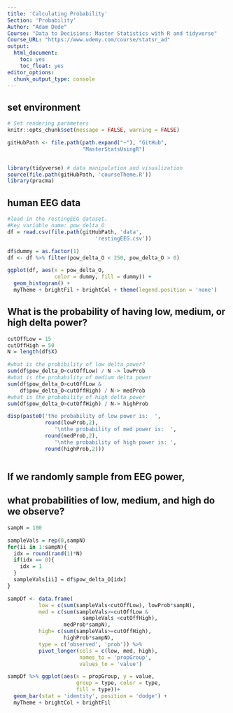 ```yaml
---
title: 'Calculating Probability'
Section: 'Probability'
Author: "Adam Dede"
Course: "Data to Decisions: Master Statistics with R and tidyverse"
Course_URL: "https://www.udemy.com/course/statsr_ad" 
output:
  html_document:
    toc: yes
    toc_float: yes
editor_options:
  chunk_output_type: console
---
```



## set environment

```r

# Set rendering parameters
knitr::opts_chunk$set(message = FALSE, warning = FALSE)

gitHubPath <- file.path(path.expand("~"), "GitHub", 
                        "MasterStatsUsingR")


library(tidyverse) # data manipulation and visualization
source(file.path(gitHubPath, 'courseTheme.R'))
library(pracma)

```

## human EEG data 

```r
#load in the restingEEG dataset.
#Key variable name: pow_delta_O
df = read.csv(file.path(gitHubPath, 'data',
                            'restingEEG.csv'))

df$dummy = as.factor(1) 
df <- df %>% filter(pow_delta_O < 250, pow_delta_O > 0)

ggplot(df, aes(x = pow_delta_O, 
               color = dummy, fill = dummy)) + 
  geom_histogram() + 
  myTheme + brightFil + brightCol + theme(legend.position = 'none')

```

## What is the probability of having low, medium, or high delta power? 

```r

cutOffLow = 15
cutOffHigh = 50
N = length(df$X)

#what is the probibility of low delta power? 
sum(df$pow_delta_O<cutOffLow) / N -> lowProb
#what is the probability of medium delta power
sum(df$pow_delta_O>cutOffLow &
    df$pow_delta_O<cutOffHigh) / N-> medProb
#what is the probability of high delta power
sum(df$pow_delta_O>cutOffHigh) / N-> highProb

disp(paste0('the probability of low power is:  ',
            round(lowProb,2),
               '\nthe probability of med power is:  ',
            round(medProb,2), 
               '\nthe probability of high power is: ',
            round(highProb,2)))



```

## If we randomly sample from EEG power, 
## what probabilities of low, medium, and high do we observe?  

```r

sampN = 100

sampleVals = rep(0,sampN)
for(ii in 1:sampN){
  idx = round(rand(1)*N)
  if(idx == 0){
    idx = 1
  }
  sampleVals[ii] = df$pow_delta_O[idx]
}

sampDf <- data.frame( 
          low = c(sum(sampleVals<cutOffLow), lowProb*sampN),
          med = c(sum(sampleVals>=cutOffLow & 
                        sampleVals <cutOffHigh),
                  medProb*sampN), 
          high= c(sum(sampleVals>=cutOffHigh),
                  highProb*sampN),
          type = c('observed', 'prob')) %>%
          pivot_longer(cols = c(low, med, high), 
                       names_to = 'propGroup',
                       values_to = 'value')

sampDf %>% ggplot(aes(x = propGroup, y = value, 
                      group = type, color = type, 
                      fill = type))+
  geom_bar(stat = 'identity', position = 'dodge') + 
  myTheme + brightCol + brightFil


```
